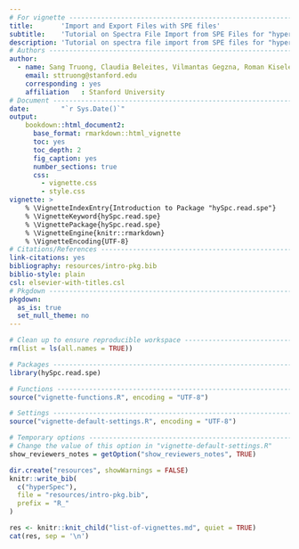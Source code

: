 ```yaml
---
# For vignette ---------------------------------------------------------------
title:       'Import and Export Files with SPE files'
subtitle:    'Tutorial on Spectra File Import from SPE Files for "hyperSpec"'
description: 'Tutorial on spectra file import from SPE files for "hyperSpec".'
# Authors --------------------------------------------------------------------
author:
  - name: Sang Truong, Claudia Beleites, Vilmantas Gegzna, Roman Kiselev
    email: sttruong@stanford.edu
    corresponding : yes
    affiliation   : Stanford University
# Document -------------------------------------------------------------------
date:        "`r Sys.Date()`"
output:
    bookdown::html_document2:
      base_format: rmarkdown::html_vignette
      toc: yes
      toc_depth: 2
      fig_caption: yes
      number_sections: true
      css:
        - vignette.css
        - style.css
vignette: >
    % \VignetteIndexEntry{Introduction to Package "hySpc.read.spe"}
    % \VignetteKeyword{hySpc.read.spe}
    % \VignettePackage{hySpc.read.spe}
    % \VignetteEngine{knitr::rmarkdown}
    % \VignetteEncoding{UTF-8}
# Citations/References -------------------------------------------------------
link-citations: yes
bibliography: resources/intro-pkg.bib
biblio-style: plain
csl: elsevier-with-titles.csl
# Pkgdown --------------------------------------------------------------------
pkgdown:
  as_is: true
  set_null_theme: no
---
```



```r
# Clean up to ensure reproducible workspace ----------------------------------
rm(list = ls(all.names = TRUE))
```

```r
# Packages -------------------------------------------------------------------
library(hySpc.read.spe)

# Functions ------------------------------------------------------------------
source("vignette-functions.R", encoding = "UTF-8")

# Settings -------------------------------------------------------------------
source("vignette-default-settings.R", encoding = "UTF-8")

# Temporary options ----------------------------------------------------------
# Change the value of this option in "vignette-default-settings.R"
show_reviewers_notes = getOption("show_reviewers_notes", TRUE)
```


```r
dir.create("resources", showWarnings = FALSE)
knitr::write_bib(
  c("hyperSpec"),
  file = "resources/intro-pkg.bib",
  prefix = "R_"
)
```


<!-- This chunk inserts common info about all the vignettes -->

```r
res <- knitr::knit_child("list-of-vignettes.md", quiet = TRUE)
cat(res, sep = '\n')
```
